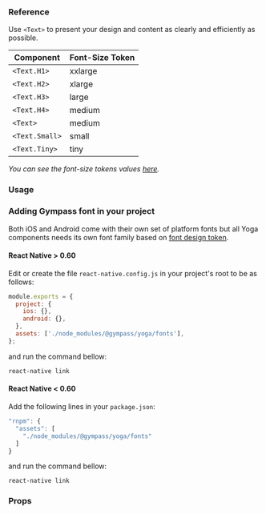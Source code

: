 
### Reference

Use `<Text>` to present your design and content as clearly and efficiently as
possible.

| **Component**  | **Font-Size Token** |
| -------------- | ------------------- |
| `<Text.H1>`    | xxlarge             |
| `<Text.H2>`    | xlarge              |
| `<Text.H3>`    | large               |
| `<Text.H4>`    | medium              |
| `<Text>`       | medium              |
| `<Text.Small>` | small               |
| `<Text.Tiny>`  | tiny                |

_You can see the font-size tokens values
[here](https://gympass.github.io/yoga/guidelines/tokens/font-sizes)._

### Usage

<ExpoSnack id="@gympass/yoga-text" theme="light" />

### Adding Gympass font in your project

Both iOS and Android come with their own set of platform fonts but all Yoga
components needs its own font family based on
[font design token](https://gympass.github.io/yoga/guidelines/tokens/fonts).

#### React Native > 0.60

Edit or create the file `react-native.config.js` in your project's root to be as
follows:

```javascript
module.exports = {
  project: {
    ios: {},
    android: {},
  },
  assets: ['./node_modules/@gympass/yoga/fonts'],
};
```

and run the command bellow:

```
react-native link
```

#### React Native < 0.60

Add the following lines in your `package.json`:

```javascript
"rnpm": {
  "assets": [
    "./node_modules/@gympass/yoga/fonts"
  ]
}
```

and run the command bellow:

```
react-native link
```

### Props

<PropsTable component="Text" platform="native" />
